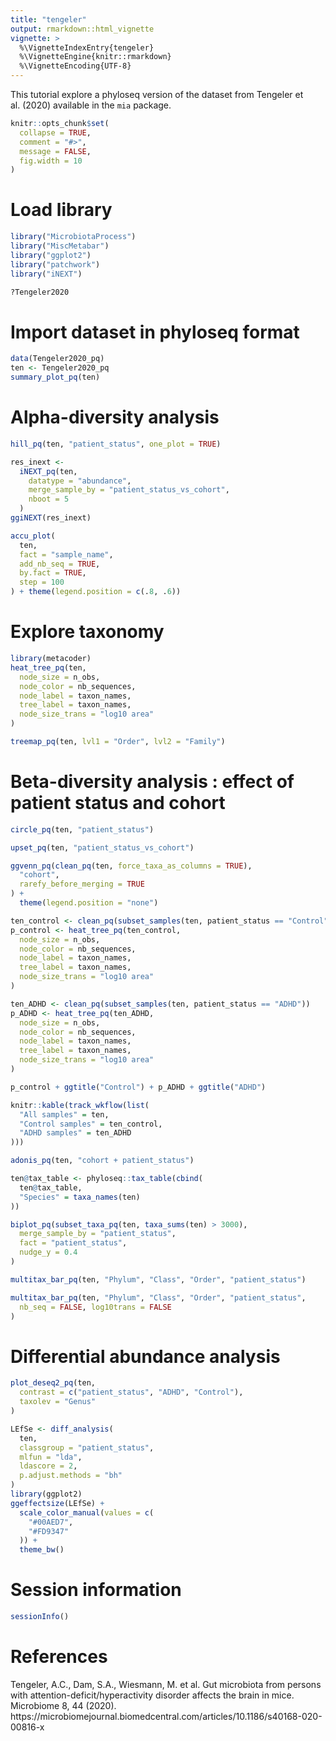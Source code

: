 ```yaml
---
title: "tengeler"
output: rmarkdown::html_vignette
vignette: >
  %\VignetteIndexEntry{tengeler}
  %\VignetteEngine{knitr::rmarkdown}
  %\VignetteEncoding{UTF-8}
---
```


This tutorial explore a phyloseq version of the dataset from Tengeler et al. (2020) available in the `mia` package.

```r
knitr::opts_chunk$set(
  collapse = TRUE,
  comment = "#>",
  message = FALSE,
  fig.width = 10
)
```

# Load library 

```r
library("MicrobiotaProcess")
library("MiscMetabar")
library("ggplot2")
library("patchwork")
library("iNEXT")
```


```r
?Tengeler2020
```


# Import dataset in phyloseq format


```r
data(Tengeler2020_pq)
ten <- Tengeler2020_pq
summary_plot_pq(ten)
```

# Alpha-diversity analysis

```r
hill_pq(ten, "patient_status", one_plot = TRUE)
```

```r
res_inext <-
  iNEXT_pq(ten,
    datatype = "abundance",
    merge_sample_by = "patient_status_vs_cohort",
    nboot = 5
  )
ggiNEXT(res_inext)
```

```r
accu_plot(
  ten,
  fact = "sample_name",
  add_nb_seq = TRUE,
  by.fact = TRUE,
  step = 100
) + theme(legend.position = c(.8, .6))
```

# Explore taxonomy

```r
library(metacoder)
heat_tree_pq(ten,
  node_size = n_obs,
  node_color = nb_sequences,
  node_label = taxon_names,
  tree_label = taxon_names,
  node_size_trans = "log10 area"
)
```

```r
treemap_pq(ten, lvl1 = "Order", lvl2 = "Family")
```

# Beta-diversity analysis : effect of patient status and cohort

```r
circle_pq(ten, "patient_status")
```

```r
upset_pq(ten, "patient_status_vs_cohort")
```

```r
ggvenn_pq(clean_pq(ten, force_taxa_as_columns = TRUE),
  "cohort",
  rarefy_before_merging = TRUE
) +
  theme(legend.position = "none")
```


```r
ten_control <- clean_pq(subset_samples(ten, patient_status == "Control"))
p_control <- heat_tree_pq(ten_control,
  node_size = n_obs,
  node_color = nb_sequences,
  node_label = taxon_names,
  tree_label = taxon_names,
  node_size_trans = "log10 area"
)

ten_ADHD <- clean_pq(subset_samples(ten, patient_status == "ADHD"))
p_ADHD <- heat_tree_pq(ten_ADHD,
  node_size = n_obs,
  node_color = nb_sequences,
  node_label = taxon_names,
  tree_label = taxon_names,
  node_size_trans = "log10 area"
)

p_control + ggtitle("Control") + p_ADHD + ggtitle("ADHD")
```


```r
knitr::kable(track_wkflow(list(
  "All samples" = ten,
  "Control samples" = ten_control,
  "ADHD samples" = ten_ADHD
)))
```

```r
adonis_pq(ten, "cohort + patient_status")
```


```r
ten@tax_table <- phyloseq::tax_table(cbind(
  ten@tax_table,
  "Species" = taxa_names(ten)
))

biplot_pq(subset_taxa_pq(ten, taxa_sums(ten) > 3000),
  merge_sample_by = "patient_status",
  fact = "patient_status",
  nudge_y = 0.4
)
```


```r
multitax_bar_pq(ten, "Phylum", "Class", "Order", "patient_status")
```


```r
multitax_bar_pq(ten, "Phylum", "Class", "Order", "patient_status",
  nb_seq = FALSE, log10trans = FALSE
)
```

# Differential abundance analysis

```r
plot_deseq2_pq(ten,
  contrast = c("patient_status", "ADHD", "Control"),
  taxolev = "Genus"
)
```

```r
LEfSe <- diff_analysis(
  ten,
  classgroup = "patient_status",
  mlfun = "lda",
  ldascore = 2,
  p.adjust.methods = "bh"
)
library(ggplot2)
ggeffectsize(LEfSe) +
  scale_color_manual(values = c(
    "#00AED7",
    "#FD9347"
  )) +
  theme_bw()
```





# Session information

```r
sessionInfo()
```

# References


Tengeler, A.C., Dam, S.A., Wiesmann, M. et al. Gut microbiota from persons with attention-deficit/hyperactivity disorder affects the brain in mice. Microbiome 8, 44 (2020). https://microbiomejournal.biomedcentral.com/articles/10.1186/s40168-020-00816-x


